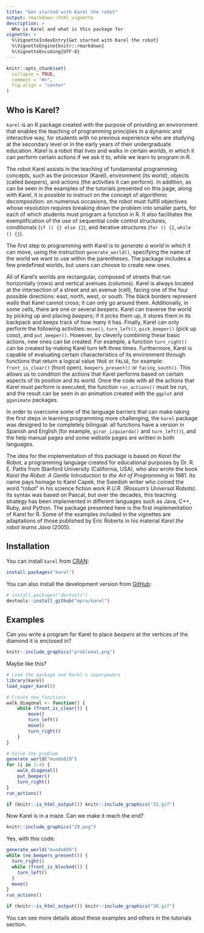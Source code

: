 ```yaml
---
title: "Get started with Karel the robot"
output: rmarkdown::html_vignette
description: >
  Who is Karel and what is this package for
vignette: >
  %\VignetteIndexEntry{Get started with Karel the robot}
  %\VignetteEngine{knitr::rmarkdown}
  %\VignetteEncoding{UTF-8}
---
```


```r
knitr::opts_chunk$set(
  collapse = TRUE,
  comment = "#>",
  fig.align = "center"
)
```

## Who is Karel?

`karel` is an R package created with the purpose of providing an environment that enables the teaching of programming principles in a dynamic and interactive way, for students with no previous experience who are studying at the secondary level or in the early years of their undergraduate education. *Karel* is a robot that lives and walks in certain *worlds*, in which it can perform certain actions if we ask it to, while we learn to program in R.

The robot Karel assists in the teaching of fundamental programming concepts, such as the processor (Karel), environment (its world), objects (called *beepers*), and actions (the activities it can perform). In addition, as can be seen in the examples of the tutorials presented on this page, along with Karel, it is possible to instruct on the concept of algorithmic decomposition: on numerous occasions, the robot must fulfill objectives whose resolution requires breaking down the problem into smaller parts, for each of which students must program a function in R. It also facilitates the exemplification of the use of sequential code control structures, conditionals (`if () {} else {}`), and iterative structures (`for () {}`, `while () {}`).

The first step to programming with Karel is to *generate a world* in which it can move, using the instruction `generate_world()`, specifying the name of the world we want to use within the parentheses. The package includes a few predefined worlds, but users can choose to create new ones.

All of Karel's worlds are rectangular, composed of streets that run horizontally (rows) and vertical avenues (columns). Karel is always located at the intersection of a street and an avenue (cell), facing one of the four possible directions: east, north, west, or south. The black borders represent walls that Karel cannot cross; it can only go around them. Additionally, in some cells, there are one or several *beepers*. Karel can traverse the world by picking up and placing *beepers*; if it picks them up, it stores them in its backpack and keeps track of how many it has. Finally, Karel can only perform the following activities: `move()`, `turn_left()`, `pick_beeper()` (pick up coso), and `put_beeper()`. However, by cleverly combining these basic actions, new ones can be created. For example, a function `turn_right()` can be created by making Karel turn left three times. Furthermore, Karel is capable of evaluating certain characteristics of its environment through functions that return a logical value `TRUE` or `FALSE`, for example: `front_is_clear()` (front open), `beepers_present()` or `facing_south()`. This allows us to condition the actions that Karel performs based on certain aspects of its position and its world. Once the code with all the actions that Karel must perform is executed, the function `run_actions()` must be run, and the result can be seen in an animation created with the `ggplot` and `gganimate` packages.

In order to overcome some of the language barriers that can make taking the first steps in learning programming more challenging, the `karel` package was designed to be completely bilingual: all functions have a version in Spanish and English (for example, `girar_izquierda()` and `turn_left()`), and the help manual pages and some website pages are written in both languages.

The idea for the implementation of this package is based on *Karel the Robot*, a programming language created for educational purposes by Dr. R. E. Pattis from Stanford University (California, USA), who also wrote the book *Karel the Robot: A Gentle Introduction to the Art of Programming* in 1981. Its name pays homage to Karel Capek, the Swedish writer who coined the word "robot" in his science fiction work *R.U.R. (Rossum's Universal Robots)*. Its syntax was based on Pascal, but over the decades, this teaching strategy has been implemented in different languages such as Java, C++, Ruby, and Python. The package presented here is the first implementation of Karel for R. Some of the examples included in the vignettes are adaptations of those published by Eric Roberts in his material *Karel the robot learns Java* (2005).

## Installation

You can install `karel` from [CRAN](https://CRAN.R-project.org/package=karel):

``` r
install.packages("karel")
```

You can also install the development version from [GitHub](https://github.com/mpru/karel):

``` r
# install.packages("devtools")
devtools::install_github("mpru/karel")
```

## Examples

Can you write a program for Karel to place *beepers* at the vertices of the diamond it is enclosed in?

```r
knitr::include_graphics("problema1.png")
```

Maybe like this?

```r
# Load the package and Karel's superpowers
library(karel)
load_super_karel()

# Create new functions
walk_diagonal <- function() {
	while (front_is_clear()) {
		move()
		turn_left()
		move()
		turn_right()
	}
}

# Solve the problem
generate_world("mundo019")
for (i in 1:4) {
	walk_diagonal()
	put_beeper()
	turn_right()
}
run_actions()
```

```r
if (knitr::is_html_output()) knitr::include_graphics("33.gif")
```

Now Karel is in a maze. Can we make it reach the end?

```r
knitr::include_graphics("29.png")
```

Yes, with this code:

```r
generate_world("mundo009")
while (no_beepers_present()) {
  turn_right()
  while (front_is_blocked()) {
    turn_left()
  }
  move()
}
run_actions()
```

```r
if (knitr::is_html_output()) knitr::include_graphics("30.gif")
```

You can see more details about these examples and others in the tutorials section.
